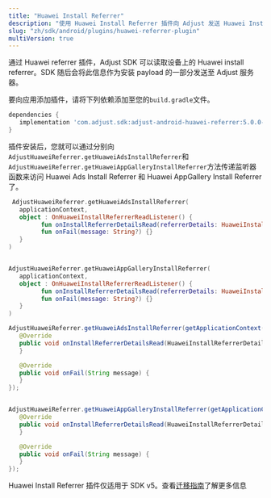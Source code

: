 ```yaml
---
title: "Huawei Install Referrer"
description: "使用 Huawei Install Referrer 插件向 Adjust 发送 Huawei Install Referrer 信息。"
slug: "zh/sdk/android/plugins/huawei-referrer-plugin"
multiVersion: true
---
```


<SdkVersion version="v5">

通过 Huawei referrer 插件，Adjust SDK 可以读取设备上的 Huawei install referrer。SDK 随后会将此信息作为安装 payload 的一部分发送至 Adjust 服务器。

要向应用添加插件，请将下列依赖添加至您的`build.gradle`文件。

<CodeBlock title="build.gradle">

```groovy
dependencies {
   implementation 'com.adjust.sdk:adjust-android-huawei-referrer:5.0.0-SNAPSHOT'
}
```

</CodeBlock>

插件安装后，您就可以通过分别向`AdjustHuaweiReferrer.getHuaweiAdsInstallReferrer`和`AdjustHuaweiReferrer.getHuaweiAppGalleryInstallReferrer`方法传递监听器函数来访问 Huawei Ads Install Referrer 和 Huawei AppGallery Install Referrer 了。

<Tabs>
<Tab title="Kotlin">

```kotlin
 AdjustHuaweiReferrer.getHuaweiAdsInstallReferrer(
   applicationContext,
   object : OnHuaweiInstallReferrerReadListener() {
         fun onInstallReferrerDetailsRead(referrerDetails: HuaweiInstallReferrerDetails?) {}
         fun onFail(message: String?) {}
   }
)


AdjustHuaweiReferrer.getHuaweiAppGalleryInstallReferrer(
   applicationContext,
   object : OnHuaweiInstallReferrerReadListener() {
         fun onInstallReferrerDetailsRead(referrerDetails: HuaweiInstallReferrerDetails?) {}
         fun onFail(message: String?) {}
   }
)
```

</Tab>
<Tab title="Java">

```java
AdjustHuaweiReferrer.getHuaweiAdsInstallReferrer(getApplicationContext(), new OnHuaweiInstallReferrerReadListener() {
   @Override
   public void onInstallReferrerDetailsRead(HuaweiInstallReferrerDetails referrerDetails) {
   }

   @Override
   public void onFail(String message) {
   }
});


AdjustHuaweiReferrer.getHuaweiAppGalleryInstallReferrer(getApplicationContext(), new OnHuaweiInstallReferrerReadListener() {
   @Override
   public void onInstallReferrerDetailsRead(HuaweiInstallReferrerDetails referrerDetails) {
   }

   @Override
   public void onFail(String message) {
   }
});

```

</Tab>
</Tabs>
</SdkVersion>
<SdkVersion version="v4">

Huawei Install Referrer 插件仅适用于 SDK v5。查看[迁移指南](/en/sdk/android/migration/v4-to-v5)了解更多信息

</SdkVersion>
